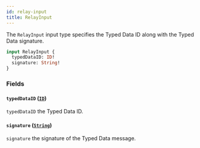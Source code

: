 ```yaml
---
id: relay-input
title: RelayInput
---
```



The `RelayInput` input type specifies the Typed Data ID along with the Typed Data signature.

```graphql
input RelayInput {
  typedDataID: ID!
  signature: String!
}
```


### Fields

#### `typedDataID` ([`ID`](/reference/scalars/id))

`typedDataID` the Typed Data ID.


#### `signature` ([`String`](/reference/scalars/string))

`signature` the signature of the Typed Data message.




